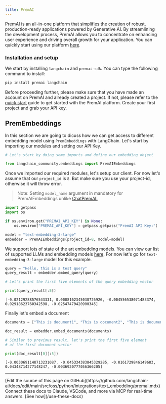 ```yaml
---
title: PremAI
---
```


[PremAI](https://premai.io/) is an all-in-one platform that simplifies the creation of robust, production-ready applications powered by Generative AI. By streamlining the development process, PremAI allows you to concentrate on enhancing user experience and driving overall growth for your application. You can quickly start using our platform [here](https://docs.premai.io/quick-start).

### Installation and setup

We start by installing `langchain` and `premai-sdk`. You can type the following command to install:

```bash
pip install premai langchain
```

Before proceeding further, please make sure that you have made an account on PremAI and already created a project. If not, please refer to the [quick start](https://docs.premai.io/introduction) guide to get started with the PremAI platform. Create your first project and grab your API key.

## PremEmbeddings

In this section we are going to dicuss how we can get access to different embedding model using `PremEmbeddings` with LangChain. Let's start by importing our modules and setting our API Key.

```python
# Let's start by doing some imports and define our embedding object

from langchain_community.embeddings import PremAIEmbeddings
```

Once we imported our required modules, let's setup our client. For now let's assume that our `project_id` is `8`. But make sure you use your project-id, otherwise it will throw error.

> Note: Setting `model_name` argument in mandatory for PremAIEmbeddings unlike [ChatPremAI.](https://python.langchain.com/v0.1/docs/integrations/chat/premai/)

```python
import getpass
import os

if os.environ.get("PREMAI_API_KEY") is None:
    os.environ["PREMAI_API_KEY"] = getpass.getpass("PremAI API Key:")
```

```python
model = "text-embedding-3-large"
embedder = PremAIEmbeddings(project_id=8, model=model)
```

We support lots of state of the art embedding models. You can view our list of supported LLMs and embedding models [here](https://docs.premai.io/get-started/supported-models). For now let's go for `text-embedding-3-large` model for this example.

```python
query = "Hello, this is a test query"
query_result = embedder.embed_query(query)

# Let's print the first five elements of the query embedding vector

print(query_result[:5])
```

```output
[-0.02129288576543331, 0.0008162345038726926, -0.004556538071483374, 0.02918623760342598, -0.02547479420900345]
```

Finally let's embed a document

```python
documents = ["This is document1", "This is document2", "This is document3"]

doc_result = embedder.embed_documents(documents)

# Similar to previous result, let's print the first five element
# of the first document vector

print(doc_result[0][:5])
```

```output
[-0.0030691148713231087, -0.045334383845329285, -0.0161729846149683, 0.04348714277148247, -0.0036920777056366205]
```

---

<Callout icon="pen-to-square" iconType="regular">
    [Edit the source of this page on GitHub](https://github.com/langchain-ai/docs/edit/main/src/oss/python/integrations/text_embedding/premai.mdx)
</Callout>
<Tip icon="terminal" iconType="regular">
    Connect these docs to Claude, VSCode, and more via MCP for    real-time answers. [See how](/use-these-docs)
</Tip>
